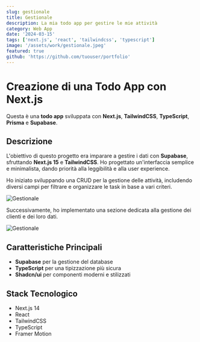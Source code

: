 ```yaml
---
slug: gestionale
title: Gestionale
description: La mia todo app per gestire le mie attività
category: Web App
date: '2024-03-15'
tags: ['next.js', 'react', 'tailwindcss', 'typescript']
image: '/assets/work/gestionale.jpeg'
featured: true
github: 'https://github.com/tuouser/portfolio'
---
```


# Creazione di una Todo App con Next.js  

Questa è una **todo app** sviluppata con **Next.js**, **TailwindCSS**, **TypeScript**, **Prisma** e **Supabase**.  

## Descrizione  

L'obiettivo di questo progetto era imparare a gestire i dati con **Supabase**, sfruttando **Next.js 15** e **TailwindCSS**. Ho progettato un'interfaccia semplice e minimalista, dando priorità alla leggibilità e alla user experience.  

Ho iniziato sviluppando una CRUD per la gestione delle attività, includendo diversi campi per filtrare e organizzare le task in base a vari criteri.  


![Gestionale](/assets/work/gestionale/add_task.jpeg)


Successivamente, ho implementato una sezione dedicata alla gestione dei clienti e dei loro dati.  


![Gestionale](/assets/work/gestionale/add_client.jpeg)  

## Caratteristiche Principali  

- **Supabase** per la gestione del database  
- **TypeScript** per una tipizzazione più sicura  
- **Shadcn/ui** per componenti moderni e stilizzati  


## Stack Tecnologico

* Next.js 14
* React
* TailwindCSS
* TypeScript
* Framer Motion 


